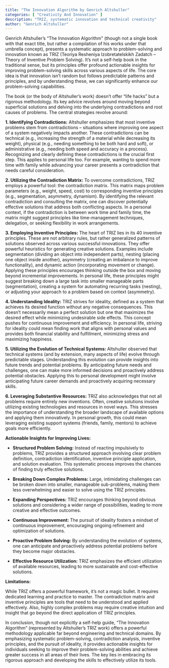 ```yaml
---
title: "The Innovation Algorithm by Genrich Altshuller"
categories: [ "Creativity And Innovation" ]
description: "TRIZ, systematic innovation and technical creativity"
author: "Genrich Altshuller"
---
```

Genrich Altshuller's "The Innovation Algorithm" (though not a single book with that exact title, but rather a compilation of his works under that umbrella concept), presents a systematic approach to problem-solving and innovation known as TRIZ (Teoriya Resheniya Izobretatelskikh Zadatch – Theory of Inventive Problem Solving).  It's not a self-help book in the traditional sense, but its principles offer profound actionable insights for improving problem-solving skills across various aspects of life.  The core idea is that innovation isn't random but follows predictable patterns and principles, and by understanding these, we can significantly enhance our problem-solving capabilities.

The book (or the body of Altshuller's work) doesn't offer "life hacks" but a rigorous methodology. Its key advice revolves around moving beyond superficial solutions and delving into the underlying contradictions and root causes of problems.  The central strategies revolve around:

**1. Identifying Contradictions:**  Altshuller emphasizes that most inventive problems stem from contradictions – situations where improving one aspect of a system negatively impacts another.  These contradictions can be technical (e.g., increasing the strength of a material while decreasing its weight), physical (e.g., needing something to be both hard and soft), or administrative (e.g., needing both speed and accuracy in a process).  Recognizing and clearly defining these contradictions is the crucial first step.  This applies to personal life too.  For example, wanting to spend more time with family while advancing your career presents a contradiction that needs careful consideration.

**2. Utilizing the Contradiction Matrix:** To overcome contradictions, TRIZ employs a powerful tool: the contradiction matrix.  This matrix maps problem parameters (e.g., weight, speed, cost) to corresponding inventive principles (e.g., segmentation, asymmetry, dynamism).  By identifying the relevant contradiction and consulting the matrix, one can discover potentially effective solutions that address both conflicting aspects.  In a personal context, if the contradiction is between work time and family time, the matrix might suggest principles like time-management techniques, delegation, or seeking flexibility in work arrangements.

**3. Employing Inventive Principles:** The heart of TRIZ lies in its 40 inventive principles. These are not arbitrary rules, but rather generalized patterns of solutions observed across various successful innovations. They offer powerful heuristics for generating creative solutions. Examples include segmentation (dividing an object into independent parts), nesting (placing one object inside another), asymmetry (creating an imbalance to improve functionality), and dynamic action (incorporating movement or change). Applying these principles encourages thinking outside the box and moving beyond incremental improvements.  In personal life, these principles might suggest breaking down a large task into smaller manageable parts (segmentation), creating a system for automating recurring tasks (nesting), or adjusting your approach to a problem based on context (asymmetry).


**4. Understanding Ideality:** TRIZ strives for ideality, defined as a system that achieves its desired function without any negative consequences.  This doesn't necessarily mean a perfect solution but one that maximizes the desired effect while minimizing undesirable side effects.  This concept pushes for continuous improvement and efficiency.  In personal life, striving for ideality could mean finding work that aligns with personal values and provides both financial stability and fulfillment, minimizing stress and maximizing happiness.

**5. Utilizing the Evolution of Technical Systems:**  Altshuller observed that technical systems (and by extension, many aspects of life) evolve through predictable stages.  Understanding this evolution can provide insights into future trends and potential problems.  By anticipating future needs and challenges, one can make more informed decisions and proactively address potential obstacles.  Applying this to personal development might involve anticipating future career demands and proactively acquiring necessary skills.

**6.  Leveraging Substantive Resources:**  TRIZ also acknowledges that not all problems require entirely new inventions.  Often, creative solutions involve utilizing existing technologies and resources in novel ways. This stresses the importance of understanding the broader landscape of available options and applying them innovatively.  In personal growth, this could mean leveraging existing support systems (friends, family, mentors) to achieve goals more efficiently.

**Actionable Insights for Improving Lives:**

* **Structured Problem Solving:**  Instead of reacting impulsively to problems, TRIZ provides a structured approach involving clear problem definition, contradiction identification, inventive principle application, and solution evaluation. This systematic process improves the chances of finding truly effective solutions.

* **Breaking Down Complex Problems:**  Large, intimidating challenges can be broken down into smaller, manageable sub-problems, making them less overwhelming and easier to solve using the TRIZ principles.

* **Expanding Perspectives:** TRIZ encourages thinking beyond obvious solutions and considering a wider range of possibilities, leading to more creative and effective outcomes.

* **Continuous Improvement:** The pursuit of ideality fosters a mindset of continuous improvement, encouraging ongoing refinement and optimization of solutions.

* **Proactive Problem Solving:**  By understanding the evolution of systems, one can anticipate and proactively address potential problems before they become major obstacles.

* **Effective Resource Utilization:**  TRIZ emphasizes the efficient utilization of available resources, leading to more sustainable and cost-effective solutions.

**Limitations:**

While TRIZ offers a powerful framework, it's not a magic bullet.  It requires dedicated learning and practice to master. The contradiction matrix and inventive principles are tools that need to be understood and applied effectively.  Also, highly complex problems may require creative intuition and insight that go beyond the direct application of TRIZ principles.


In conclusion, though not explicitly a self-help guide,  "The Innovation Algorithm" (represented by Altshuller's TRIZ work) offers a powerful methodology applicable far beyond engineering and technical domains. By emphasizing systematic problem-solving, contradiction analysis, inventive principles, and the pursuit of ideality, it provides actionable insights for individuals seeking to improve their problem-solving abilities and achieve greater success in all areas of their lives. The key lies in embracing its rigorous approach and developing the skills to effectively utilize its tools.

